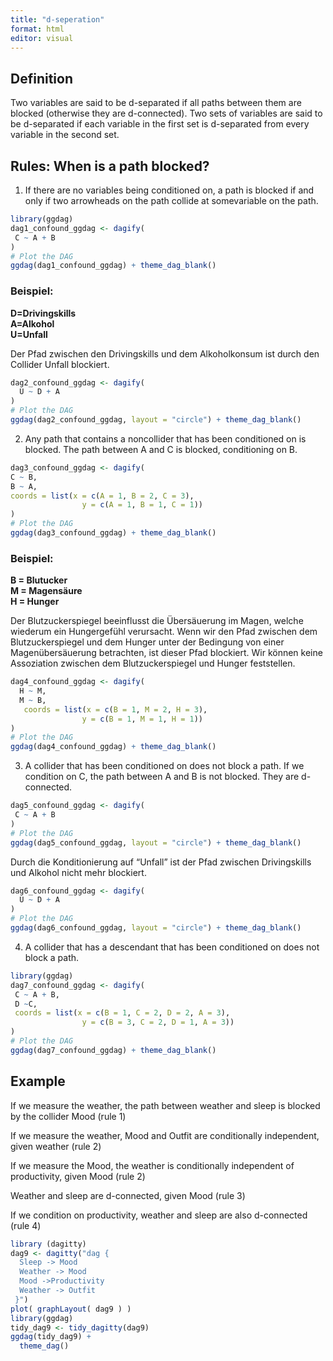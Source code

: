 ```yaml
---
title: "d-seperation"
format: html
editor: visual
---
```


## Definition

Two variables are said to be d-separated if all paths between them are blocked (otherwise they are d-connected). Two sets of variables are said to be d-separated if each variable in the first set is d-separated from every variable in the second set.

## Rules: When is a path blocked?

1.  If there are no variables being conditioned on, a path is blocked if and only if two arrowheads on the path collide at somevariable on the path.

```r
library(ggdag)
dag1_confound_ggdag <- dagify(
 C ~ A + B
)
# Plot the DAG
ggdag(dag1_confound_ggdag) + theme_dag_blank()
```

### Beispiel:

**D=Drivingskills**\
**A=Alkohol**\
**U=Unfall**

Der Pfad zwischen den Drivingskills und dem Alkoholkonsum ist durch den Collider Unfall blockiert.

```r
dag2_confound_ggdag <- dagify(
  U ~ D + A
)
# Plot the DAG
ggdag(dag2_confound_ggdag, layout = "circle") + theme_dag_blank()
```

2.  Any path that contains a noncollider that has been conditioned on is blocked. The path between A and C is blocked, conditioning on B.

```r
dag3_confound_ggdag <- dagify(
C ~ B,
B ~ A,
coords = list(x = c(A = 1, B = 2, C = 3),
                y = c(A = 1, B = 1, C = 1))
)
# Plot the DAG
ggdag(dag3_confound_ggdag) + theme_dag_blank()
```

### Beispiel:

**B = Blutucker**\
**M = Magensäure**\
**H = Hunger**

Der Blutzuckerspiegel beeinflusst die Übersäuerung im Magen, welche wiederum ein Hungergefühl verursacht. Wenn wir den Pfad zwischen dem Blutzuckerspiegel und dem Hunger unter der Bedingung von einer Magenübersäuerung betrachten, ist dieser Pfad blockiert. Wir können keine Assoziation zwischen dem Blutzuckerspiegel und Hunger feststellen.

```r
dag4_confound_ggdag <- dagify(
  H ~ M,
  M ~ B,
   coords = list(x = c(B = 1, M = 2, H = 3),
                y = c(B = 1, M = 1, H = 1))
)
# Plot the DAG
ggdag(dag4_confound_ggdag) + theme_dag_blank()
```

3.  A collider that has been conditioned on does not block a path. If we condition on C, the path between A and B is not blocked. They are d-connected.

```r
dag5_confound_ggdag <- dagify(
 C ~ A + B
)
# Plot the DAG
ggdag(dag5_confound_ggdag, layout = "circle") + theme_dag_blank()
```

Durch die Konditionierung auf "Unfall" ist der Pfad zwischen Drivingskills und Alkohol nicht mehr blockiert.

```r
dag6_confound_ggdag <- dagify(
  U ~ D + A
)
# Plot the DAG
ggdag(dag6_confound_ggdag, layout = "circle") + theme_dag_blank()

```

4.  A collider that has a descendant that has been conditioned on does not block a path.

```r
library(ggdag)
dag7_confound_ggdag <- dagify(
 C ~ A + B,
 D ~C,
 coords = list(x = c(B = 1, C = 2, D = 2, A = 3),
                y = c(B = 3, C = 2, D = 1, A = 3))
)
# Plot the DAG
ggdag(dag7_confound_ggdag) + theme_dag_blank()
```

## Example

If we measure the weather, the path between weather and sleep is blocked by the collider Mood (rule 1)

If we measure the weather, Mood and Outfit are conditionally independent, given weather (rule 2)

If we measure the Mood, the weather is conditionally independent of productivity, given Mood (rule 2)

Weather and sleep are d-connected, given Mood (rule 3)

If we condition on productivity, weather and sleep are also d-connected (rule 4)

```r
library (dagitty)
dag9 <- dagitty("dag {
  Sleep -> Mood
  Weather -> Mood
  Mood ->Productivity
  Weather -> Outfit
 }")
plot( graphLayout( dag9 ) )
library(ggdag)
tidy_dag9 <- tidy_dagitty(dag9)
ggdag(tidy_dag9) +
  theme_dag()
```
